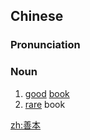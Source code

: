 ==Chinese==
{{zh-forms}}

===Pronunciation===
{{zh-pron
|m=shànběn
|c=sin6 bun2
|mn=qz,xm,zz:siān-pún
|cat=n
}}

===Noun===
{{zh-noun}}

# [[good]] [[book]]
# [[rare]] book

[[zh:善本]]